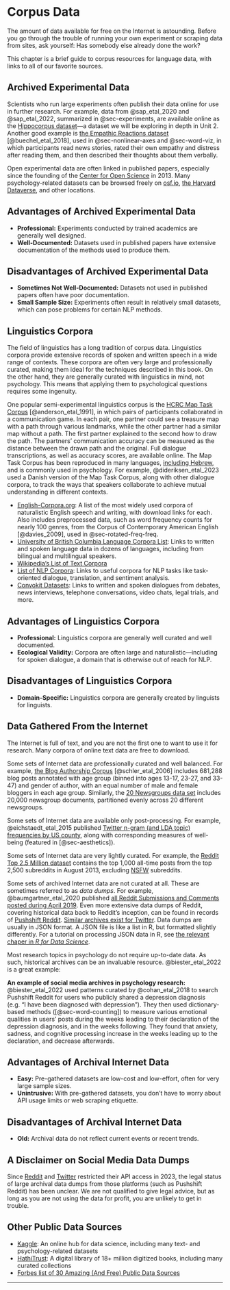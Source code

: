 # Corpus Data {#sec-corpora}

The amount of data available for free on the Internet is astounding. Before you go through the trouble of running your own experiment or scraping data from sites, ask yourself: Has somebody else already done the work?

This chapter is a brief guide to corpus resources for language data, with links to all of our favorite sources.

## Archived Experimental Data

Scientists who run large experiments often publish their data online for use in further research. For example, data from @sap_etal_2020 and @sap_etal_2022, summarized in @sec-experiments, are available online as the [Hippocorpus dataset](https://www.microsoft.com/en-us/download/details.aspx?id=105291)---a dataset we will be exploring in depth in Unit 2. Another good example is [the Empathic Reactions dataset](https://github.com/wwbp/empathic_reactions) [@buechel_etal_2018], used in @sec-nonlinear-axes and @sec-word-viz, in which participants read news stories, rated their own empathy and distress after reading them, and then described their thoughts about them verbally.

Open experimental data are often linked in published papers, especially since the founding of the [Center for Open Science](https://en.wikipedia.org/wiki/Center_for_Open_Science#Open_Science_Framework) in 2013. Many psychology-related datasets can be browsed freely on [osf.io](https://osf.io), [the Harvard Dataverse](https://dataverse.harvard.edu/), and other locations. 

::: {.callout-tip icon="false"}
## Advantages of Archived Experimental Data

-   **Professional:** Experiments conducted by trained academics are generally well designed.
-   **Well-Documented:** Datasets used in published papers have extensive documentation of the methods used to produce them.
:::

::: {.callout-important icon="false"}
## Disadvantages of Archived Experimental Data

-   **Sometimes Not Well-Documented:** Datasets not used in published papers often have poor documentation.
-   **Small Sample Size:** Experiments often result in relatively small datasets, which can pose problems for certain NLP methods.
:::

## Linguistics Corpora

The field of linguistics has a long tradition of corpus data. Linguistics corpora provide extensive records of spoken and written speech in a wide range of contexts. These corpora are often very large and professionally curated, making them ideal for the techniques described in this book. On the other hand, they are generally curated with linguistics in mind, not psychology. This means that applying them to psychological questions requires some ingenuity.

One popular semi-experimental linguistics corpus is the [HCRC Map Task Corpus](https://groups.inf.ed.ac.uk/maptask/) [@anderson_etal_1991], in which pairs of participants collaborated in a communication game. In each pair, one partner could see a treasure map with a path through various landmarks, while the other partner had a similar map without a path. The first partner explained to the second how to draw the path. The partners' communication accuracy can be measured as the distance between the drawn path and the original. Full dialogue transcriptions, as well as accuracy scores, are available online. The Map Task Corpus has been reproduced in many languages, [including Hebrew](http://www.openu.ac.il/en/academicstudies/matacop/), and is commonly used in psychology. For example, @dideriksen_etal_2023 used a Danish version of the Map Task Corpus, along with other dialogue corpora, to track the ways that speakers collaborate to achieve mutual understanding in different contexts.

-   [English-Corpora.org](https://www.english-corpora.org): A list of the most widely used corpora of naturalistic English speech and writing, with download links for each. Also includes preprocessed data, such as word frequency counts for nearly 100 genres, from the Corpus of Contemporary American English [@davies_2009], used in @sec-rotated-freq-freq.
-   [University of British Columbia Language Corpora List](https://guides.library.ubc.ca/c.php?g=306932&p=2051153): Links to written and spoken language data in dozens of languages, including from bilingual and multilingual speakers.
- [Wikipedia's List of Text Corpora](https://en.wikipedia.org/wiki/List_of_text_corpora)
- [List of NLP Corpora](https://github.com/jojonki/NLP-Corpora#dialog-task-oriented): Links to useful corpora for NLP tasks like task-oriented dialogue, translation, and sentiment analysis.
- [Convokit Datasets](https://convokit.cornell.edu/documentation/datasets.html): Links to written and spoken dialogues from debates, news interviews, telephone conversations, video chats, legal trials, and more.

::: {.callout-tip icon="false"}
## Advantages of Linguistics Corpora

-   **Professional:** Linguistics corpora are generally well curated and well documented. 
-   **Ecological Validity:** Corpora are often large and naturalistic---including for spoken dialogue, a domain that is otherwise out of reach for NLP. 
:::

::: {.callout-important icon="false"}
## Disadvantages of Linguistics Corpora

-   **Domain-Specific:** Linguistics corpora are generally created by linguists for linguists.
:::

## Data Gathered From the Internet

The Internet is full of text, and you are not the first one to want to use it for research. Many corpora of online text data are free to download. 

Some sets of Internet data are professionally curated and well balanced. For example, [the Blog Authorship Corpus](https://u.cs.biu.ac.il/~koppel/BlogCorpus.htm) [@schler_etal_2006] includes 681,288 blog posts annotated with age group (binned into ages 13-17, 23-27, and 33-47) and gender of author, with an equal number of male and female bloggers in each age group. Similarly, the [20 Newsgroups data set](http://qwone.com/~jason/20Newsgroups/) includes 20,000 newsgroup documents, partitioned evenly across 20 different newsgroups.

Some sets of Internet data are available only post-processing. For example, @eichstaedt_etal_2015 published [Twitter n-gram (and LDA topic) frequencies by US county](https://osf.io/rt6w2/files/osfstorage), along with corresponding measures of well-being (featured in [@sec-aesthetics]).

Some sets of Internet data are very lightly curated. For example, the [Reddit Top 2.5 Million dataset](https://github.com/umbrae/reddit-top-2.5-million/tree/master) contains the top 1,000 all-time posts from the top 2,500 subreddits in August 2013, excluding [NSFW](https://en.wikipedia.org/wiki/Not_safe_for_work) subreddits.

Some sets of archived Internet data are not curated at all. These are sometimes referred to as _data dumps_. For example, @baumgartner_etal_2020 published [all Reddit Submissions and Comments posted during April 2019](https://zenodo.org/records/3608135). Even more extensive data dumps of Reddit, covering historical data back to Reddit's inception, can be found in records of [Pushshift Reddit](https://the-eye.eu/redarcs/). [Similar archives exist for Twitter](https://archive.org/details/twitterstream). Data dumps are usually in JSON format. A JSON file is like a list in R, but formatted slightly differently. For a tutorial on processing JSON data in R, see [the relevant chaper in _R for Data Science_](https://r4ds.hadley.nz/rectangling.html#json).

Most research topics in psychology do not require up-to-date data. As such, historical archives can be an invaluable resource. @biester_etal_2022 is a great example:

**An example of social media archives in psychology research:** @biester_etal_2022 used patterns curated by @cohan_etal_2018 to search Pushshift Reddit for users who publicly shared a depression diagnosis (e.g. "I have been diagnosed with depression"). They then used dictionary-based methods ([@sec-word-counting]) to measure various emotional qualities in users' posts during the weeks leading to their declaration of the depression diagnosis, and in the weeks following. They found that anxiety, sadness, and cognitive processing increase in the weeks leading up to the declaration, and decrease afterwards.

::: {.callout-tip icon="false"}
## Advantages of Archival Internet Data

-   **Easy:** Pre-gathered datasets are low-cost and low-effort, often for very large sample sizes.
-   **Unintrusive:** With pre-gathered datasets, you don't have to worry about API usage limits or web scraping etiquette.
:::

::: {.callout-important icon="false"}
## Disadvantages of Archival Internet Data

-   **Old:** Archival data do not reflect current events or recent trends.
:::

::: {.callout-important}
## A Disclaimer on Social Media Data Dumps

Since [Reddit](https://www.theverge.com/2023/6/5/23749188/reddit-subreddit-private-protest-api-changes-apollo-charges) and [Twitter](https://www.wired.com/story/twitter-data-api-prices-out-nearly-everyone/) restricted their API access in 2023, the legal status of large archival data dumps from those platforms (such as Pushshift Reddit) has been unclear. We are not qualified to give legal advice, but as long as you are not using the data for profit, you are unlikely to get in trouble. 
:::

## Other Public Data Sources

- [Kaggle](https://www.kaggle.com): An online hub for data science, including many text- and psychology-related datasets
- [HathiTrust](https://www.hathitrust.org/the-collection/): A digital library of 18+ million digitized books, including many curated collections
- [Forbes list of 30 Amazing (And Free) Public Data Sources](https://www.forbes.com/sites/bernardmarr/2018/02/26/big-data-and-ai-30-amazing-and-free-public-data-sources-for-2018/?sh=7fbffcc45f8a) 

------------------------------------------------------------------------
